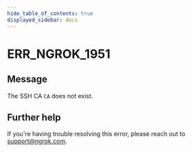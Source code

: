 ```yaml
---
hide_table_of_contents: true
displayed_sidebar: docs
---
```



# ERR_NGROK_1951

## Message

The SSH CA `CA` does not exist.

<ErrorDetails error="err_ngrok_1951" />

## Further help

If you're having trouble resolving this error, please reach out to [support@ngrok.com](mailto:support@ngrok.com?subject=Help%20with%20ERR_NGROK_1951).
